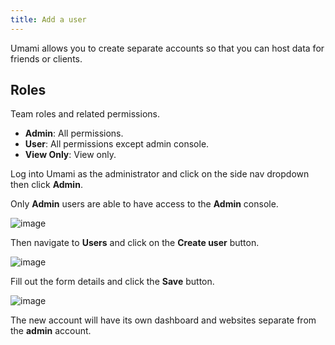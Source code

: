 ```yaml
---
title: Add a user
---
```


Umami allows you to create separate accounts so that you can host data for friends or clients.

## Roles

Team roles and related permissions.

- **Admin**: All permissions.
- **User**: All permissions except admin console.
- **View Only**: View only.

Log into Umami as the administrator and click on the side nav dropdown then click **Admin**.

Only **Admin** users are able to have access to the **Admin** console.

![image](/images/docs/v3/navbar-settings.png)

Then navigate to **Users** and click on the **Create user** button.

![image](/images/docs/v3/user-create.png)

Fill out the form details and click the **Save** button.

![image](/images/docs/v3/user-create-form.png)

The new account will have its own dashboard and websites separate from the **admin** account.
